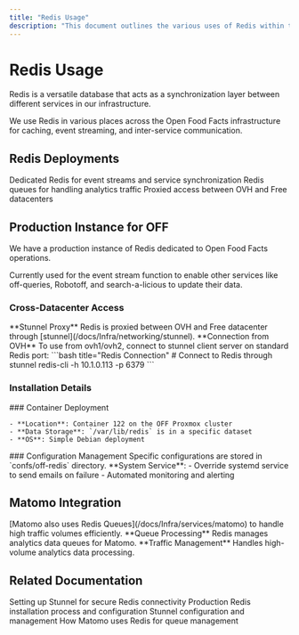```yaml
---
title: "Redis Usage"
description: "This document outlines the various uses of Redis within the Open Food Facts infrastructure, including its role as a production instance for event streams, its integration with Matomo, and details on its installation and related reports."
---
```



# Redis Usage

Redis is a versatile database that acts as a synchronization layer between different services in our infrastructure.

<Callout type="info">
  We use Redis in various places across the Open Food Facts infrastructure for
  caching, event streaming, and inter-service communication.
</Callout>

## Redis Deployments

<Cards>
  <Card title="Production Instance" href="#production-instance-for-off">
    Dedicated Redis for event streams and service synchronization
  </Card>
  <Card title="Matomo Integration" href="#matomo">
    Redis queues for handling analytics traffic
  </Card>
  <Card title="Cross-Datacenter" href="#cross-datacenter-access">
    Proxied access between OVH and Free datacenters
  </Card>
</Cards>

## Production Instance for OFF

We have a production instance of Redis dedicated to Open Food Facts operations.

<Callout type="info">
  Currently used for the event stream function to enable other services like
  off-queries, Robotoff, and search-a-licious to update their data.
</Callout>

### Cross-Datacenter Access

<Steps>
  <Step>
    **Stunnel Proxy** Redis is proxied between OVH and Free datacenter through
    [stunnel](/docs/Infra/networking/stunnel).
  </Step>

  <Step>
    **Connection from OVH** 
    To use from ovh1/ovh2, connect to stunnel client server on standard Redis port: 
    ```bash title="Redis Connection" 
    # Connect to Redis through stunnel 
    redis-cli -h 10.1.0.113 -p 6379 
    ```
  </Step>
</Steps>

### Installation Details

<Tabs>
  <Tab value="deployment" label="Deployment">
    ### Container Deployment
    
    - **Location**: Container 122 on the OFF Proxmox cluster
    - **Data Storage**: `/var/lib/redis` is in a specific dataset
    - **OS**: Simple Debian deployment
  </Tab>

  <Tab value="configuration" label="Configuration">
    ### Configuration Management
    <Callout type="info">
      Specific configurations are stored in `confs/off-redis` directory.
    </Callout>
    **System Service**: 
    - Override systemd service to send emails on failure 
    - Automated monitoring and alerting
  </Tab>
</Tabs>

## Matomo Integration

<Callout type="info">
  [Matomo also uses Redis Queues](/docs/Infra/services/matomo) to handle high
  traffic volumes efficiently.
</Callout>

<Steps>
  <Step>
    **Queue Processing** Redis manages analytics data queues for Matomo.
  </Step>

  <Step>
    **Traffic Management** Handles high-volume analytics data processing.
  </Step>
</Steps>

## Related Documentation

<Cards>
  <Card
    title="Stunnel Setup"
    href="/docs/Infra/reports/2024/2024-01-04-setting-up-stunnel"
  >
    Setting up Stunnel for secure Redis connectivity
  </Card>
  <Card
    title="Production Install"
    href="/docs/Infra/reports/2024/2024-02-08-prod-redis-install"
  >
    Production Redis installation process and configuration
  </Card>
  <Card title="Stunnel Overview" href="/docs/Infra/networking/stunnel">
    Stunnel configuration and management
  </Card>
  <Card title="Matomo Integration" href="/docs/Infra/services/matomo">
    How Matomo uses Redis for queue management
  </Card>
</Cards>
